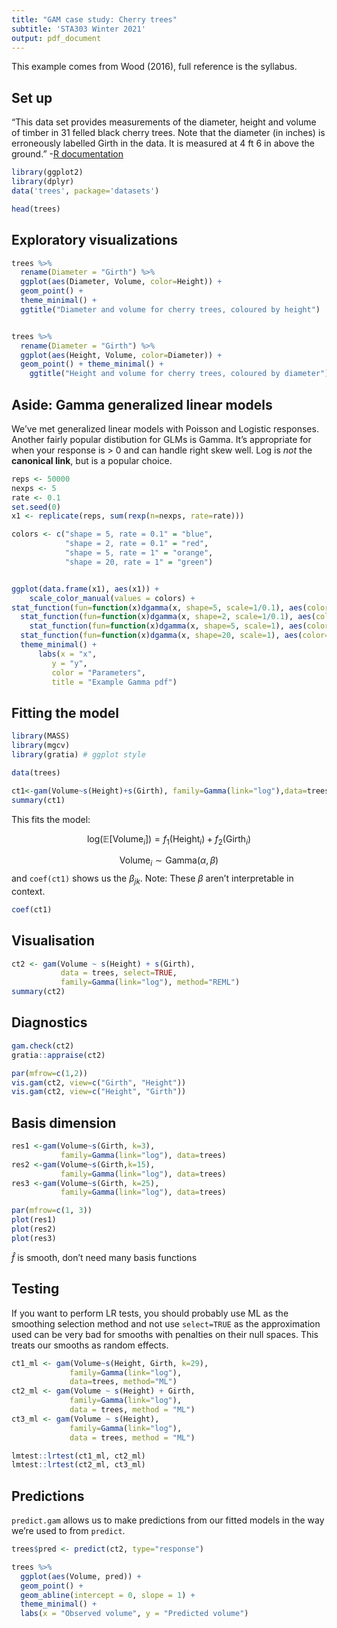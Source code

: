 ```yaml
---
title: "GAM case study: Cherry trees"
subtitle: 'STA303 Winter 2021'
output: pdf_document
---
```


This example comes from Wood (2016), full reference is the syllabus.

## Set up

"This data set provides measurements of the diameter, height and volume of timber in 31 felled black cherry trees. Note that the diameter (in inches) is erroneously labelled Girth in the data. It is measured at 4 ft 6 in above the ground." -[R documentation](https://stat.ethz.ch/R-manual/R-patched/library/datasets/html/trees.html)

```r
library(ggplot2)
library(dplyr)
data('trees', package='datasets')
```

```r
head(trees)
```


## Exploratory visualizations

```r
trees %>% 
  rename(Diameter = "Girth") %>% 
  ggplot(aes(Diameter, Volume, color=Height)) +
  geom_point() + 
  theme_minimal() +
  ggtitle("Diameter and volume for cherry trees, coloured by height")


trees %>% 
  rename(Diameter = "Girth") %>% 
  ggplot(aes(Height, Volume, color=Diameter)) +
  geom_point() + theme_minimal() +
    ggtitle("Height and volume for cherry trees, coloured by diameter")
```


## Aside: Gamma generalized linear models

We've met generalized linear models with Poisson and Logistic responses. Another fairly popular distibution for GLMs is Gamma. It's appropriate for when your response is > 0 and can handle right skew well. Log is _not_ the __canonical link__, but is a popular choice.

```r
reps <- 50000
nexps <- 5
rate <- 0.1
set.seed(0)
x1 <- replicate(reps, sum(rexp(n=nexps, rate=rate)))

colors <- c("shape = 5, rate = 0.1" = "blue", 
            "shape = 2, rate = 0.1" = "red", 
            "shape = 5, rate = 1" = "orange", 
            "shape = 20, rate = 1" = "green")


ggplot(data.frame(x1), aes(x1)) + 
    scale_color_manual(values = colors) +
stat_function(fun=function(x)dgamma(x, shape=5, scale=1/0.1), aes(color="shape = 5, rate = 0.1"), size=1) +
  stat_function(fun=function(x)dgamma(x, shape=2, scale=1/0.1), aes(color="shape = 2, rate = 0.1"), size=1) +
    stat_function(fun=function(x)dgamma(x, shape=5, scale=1), aes(color="shape = 5, rate = 1"), size=1) +
  stat_function(fun=function(x)dgamma(x, shape=20, scale=1), aes(color="shape = 20, rate = 1"), size=1) +
  theme_minimal() +
      labs(x = "x",
         y = "y",
         color = "Parameters",
         title = "Example Gamma pdf") 

```


## Fitting the model

```r
library(MASS)
library(mgcv)
library(gratia) # ggplot style 

data(trees)

ct1<-gam(Volume~s(Height)+s(Girth), family=Gamma(link="log"),data=trees, select=TRUE, method="REML")
summary(ct1)
```

This fits the model:

$$\text{log}(\mathbb{E}[\text{Volume}_i]) = f_1(\text{Height}_i) + f_2(\text{Girth}_i)$$

$$\text{Volume}_i \sim \text{Gamma}(\alpha, \beta)$$ 
and `coef(ct1)` shows us the $\beta_{jk}$. Note: These $\beta$ aren't interpretable in context.

```r
coef(ct1)
```

## Visualisation

```r
ct2 <- gam(Volume ~ s(Height) + s(Girth), 
           data = trees, select=TRUE,
           family=Gamma(link="log"), method="REML")
summary(ct2)
```

## Diagnostics

```r
gam.check(ct2)
gratia::appraise(ct2)
```

```r
par(mfrow=c(1,2))
vis.gam(ct2, view=c("Girth", "Height"))
vis.gam(ct2, view=c("Height", "Girth"))
```


## Basis dimension

```r
res1 <-gam(Volume~s(Girth, k=3), 
           family=Gamma(link="log"), data=trees)
res2 <-gam(Volume~s(Girth,k=15),
           family=Gamma(link="log"), data=trees)
res3 <-gam(Volume~s(Girth, k=25),
           family=Gamma(link="log"), data=trees)

par(mfrow=c(1, 3))
plot(res1)
plot(res2)
plot(res3)
```

$\hat f$ is smooth, don't need many basis functions

## Testing

If you want to perform LR tests, you should probably use ML as the smoothing selection method and not use `select=TRUE` as the approximation used can be very bad for smooths with penalties on their null spaces. This treats our smooths as random effects.

```r
ct1_ml <- gam(Volume~s(Height, Girth, k=29), 
             family=Gamma(link="log"),
             data=trees, method="ML")
ct2_ml <- gam(Volume ~ s(Height) + Girth,
             family=Gamma(link="log"),
             data = trees, method = "ML")
ct3_ml <- gam(Volume ~ s(Height), 
             family=Gamma(link="log"),
             data = trees, method = "ML")

lmtest::lrtest(ct1_ml, ct2_ml) 
lmtest::lrtest(ct2_ml, ct3_ml)
```


## Predictions

`predict.gam` allows us to make predictions from our fitted models in the way we're used to from `predict`.

```r
trees$pred <- predict(ct2, type="response")

trees %>% 
  ggplot(aes(Volume, pred)) +
  geom_point() +
  geom_abline(intercept = 0, slope = 1) +
  theme_minimal() +
  labs(x = "Observed volume", y = "Predicted volume")

```



